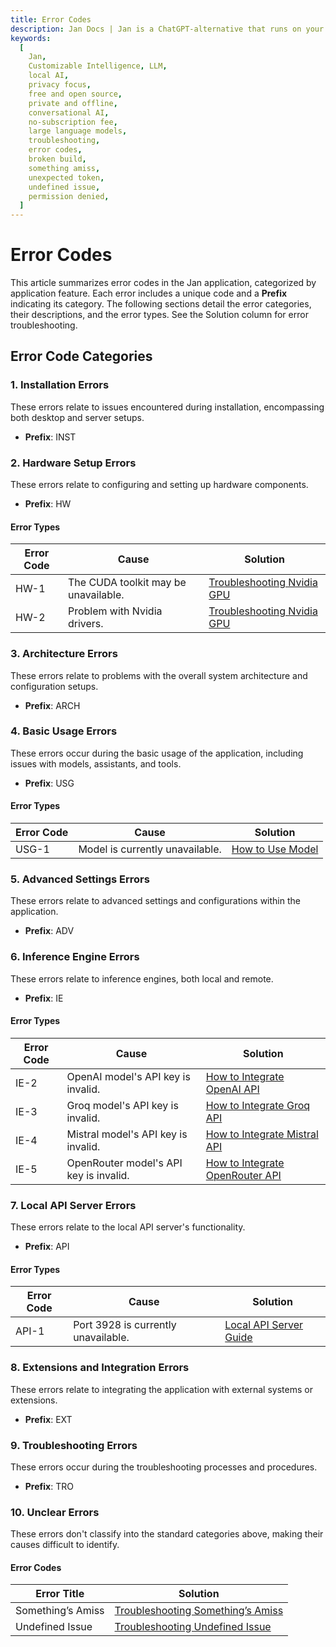 ```yaml
---
title: Error Codes
description: Jan Docs | Jan is a ChatGPT-alternative that runs on your own computer, with a local API server.
keywords:
  [
    Jan,
    Customizable Intelligence, LLM,
    local AI,
    privacy focus,
    free and open source,
    private and offline,
    conversational AI,
    no-subscription fee,
    large language models,
    troubleshooting,
    error codes,
    broken build,
    something amiss,
    unexpected token,
    undefined issue,
    permission denied,
  ]
---
```



# Error Codes
This article summarizes error codes in the Jan application, categorized by application feature. Each error includes a unique code and a **Prefix** indicating its category.
The following sections detail the error categories, their descriptions, and the error types.
<Callout type="info">
See the Solution column for error troubleshooting.
</Callout>
## Error Code Categories

### 1. Installation Errors
These errors relate to issues encountered during installation, encompassing both desktop and server setups.
- **Prefix**: INST

### 2. Hardware Setup Errors
These errors relate to configuring and setting up hardware components.
- **Prefix**: HW
#### Error Types
| Error Code | Cause                      | Solution                                                                |
|------------|-----------------------------------------|-------------------------------------------------------------------------------------------|
| HW-1       | The CUDA toolkit may be unavailable.     | [Troubleshooting Nvidia GPU](/docs/troubleshooting#1-ensure-gpu-mode-requirements) |
| HW-2       | Problem with Nvidia drivers.             | [Troubleshooting Nvidia GPU](/docs/troubleshooting#troubleshooting-nvidia-gpu)     |


### 3. Architecture Errors
These errors relate to problems with the overall system architecture and configuration setups.
- **Prefix**: ARCH

### 4. Basic Usage Errors
These errors occur during the basic usage of the application, including issues with models, assistants, and tools.
- **Prefix**: USG
#### Error Types
| Error Code | Cause                | Solution           |
|------------|-----------------------------------|--------------------------------------|
| USG-1      | Model is currently unavailable.    | [How to Use Model](/docs/models) |


### 5. Advanced Settings Errors
These errors relate to advanced settings and configurations within the application.
- **Prefix**: ADV

### 6. Inference Engine Errors
These errors relate to inference engines, both local and remote.
- **Prefix**: IE
#### Error Types
| Error Code | Cause                          | Solution                                                                                    |
|------------|---------------------------------------------|---------------------------------------------------------------------------------------------------------------|
| IE-2       | OpenAI model's API key is invalid.          | [How to Integrate OpenAI API](/docs/remote-inference/openai#how-to-integrate-openai-api-with-jan) |
| IE-3       | Groq model's API key is invalid.             | [How to Integrate Groq API](/docs/remote-inference/groq#how-to-integrate-groq-api-with-jan)      |
| IE-4       | Mistral model's API key is invalid.          | [How to Integrate Mistral API](/docs/remote-inference/mistralai)                                 |
| IE-5       | OpenRouter model's API key is invalid.       | [How to Integrate OpenRouter API](/docs/remote-inference/openrouter)                                 |

### 7. Local API Server Errors
These errors relate to the local API server's functionality.
- **Prefix**: API
#### Error Types
| Error Code | Cause                     | Solution                                   |
|------------|----------------------------------------|--------------------------------------------------------------|
| API-1      | Port 3928 is currently unavailable.     | [Local API Server Guide](/docs/local-api#step-1-set-the-local-server) |


### 8. Extensions and Integration Errors
These errors relate to integrating the application with external systems or extensions.
- **Prefix**: EXT

### 9. Troubleshooting Errors
These errors occur during the troubleshooting processes and procedures.
- **Prefix**: TRO

### 10. Unclear Errors
These errors don't classify into the standard categories above, making their causes difficult to identify.
#### Error Codes
| Error Title      | Solution |
|-------------------|------------------|
| Something’s Amiss | [Troubleshooting Something’s Amiss](/docs/troubleshooting#somethings-amiss) |
| Undefined Issue   | [Troubleshooting Undefined Issue](/docs/troubleshooting#undefined-issue) |
